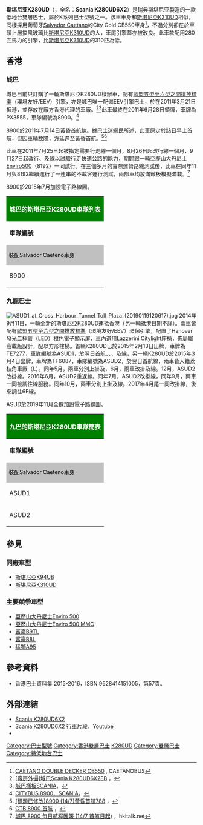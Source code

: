 {{巴士型號信息框
| background       = 
| name             =紳佳K280UD
| imagesize        = 300px
| image            = 8900 at Cross Harbour Tunnel Toll Plaza (20181113104540).jpg
| caption          = 城巴的Scania K280UD
| image_two        = 
| caption_two      = 
| image_three      = 
| caption_three    = 
| manufacturer     = [[紳佳|紳佳]]
| factory          = {{flag|瑞典}}
| replaced         = [[斯堪尼亞K310UD|斯堪尼亞K310UD]]
| yearconstruction = 2010年
| successor        = 
| competitor       = 
| Operator         = 
| length           = 11,935毫米
| width            = 2,527毫米
| height           = 4,404毫米
| floortype        = 超低地台
| doors            = 2
| weight           = 
| chassis          = 
| engine           = 紳佳DC9-29-280 EEV柴油引擎
| gearbox          = ZF 6HP604C 六前速全自動波箱
| horsepower       = 280匹
}}

'''斯堪尼亚K280UD'''（{{lang-en|'''Scania K280UD'''}}，全名：'''Scania K280UD6X2'''）是瑞典斯堪尼亚製造的一款低地台雙層巴士，屬於K系列巴士型號之一。該車車身和[[斯堪尼亞K310UD|斯堪尼亞K310UD]]相似，同樣採用葡萄牙[[Salvador_Caetano|Salvador Caetano]]的City Gold CB550車身<ref>[http://www.caetanobus.pt/wps/wcm/connect/caetanobus/CaetanoBus/menu/produtos/caetano+urbano/city_gold_cbd/ CAETANO DOUBLE DECKER CB550] {{Wayback|url=http://www.caetanobus.pt/wps/wcm/connect/caetanobus/CaetanoBus/menu/produtos/caetano+urbano/city_gold_cbd/ |date=20121205095339 }}, CAETANOBUS</ref>，不過分別卻在於車頭上層擋風玻璃比[[斯堪尼亞K310UD|斯堪尼亞K310UD]]的大，車尾引擎蓋亦被改良。此車款配用280匹馬力的引擎，比[[斯堪尼亞K310UD|斯堪尼亞K310UD]]的310匹為低。

==香港==
===城巴===
城巴目前只訂購了一輛斯堪尼亞K280UD樣辦車，配有[[歐洲汽車尾氣排放標準|歐盟五型至六型之間排放標準]]（環境友好/EEV）引擎，亦是城巴唯一配備EEV引擎巴士，於在2011年3月21日抵港，並存放在廠方香港代理的車廠。<ref>[http://www.hkbf.org/t412109-30.htm <nowiki>[廠房外攝]</nowiki>城巴Scania K280UD6X2EB] {{webarchive|url=https://web.archive.org/web/20110906061848/http://www.hkbf.org/t412109-30.htm |date=2011-09-06 }}，</ref><ref>[http://www.hkitalk.net/HKiTalk2/viewthread.php?tid=600592 城巴樣板SCANIA]，</ref>此車最終在2011年6月28日領牌，車牌為PX3555，車隊編號為8900。<ref>[http://www.hkitalk.net/HKiTalk2/viewthread.php?tid=624030 CITYBUS 8900．SCANIA]，</ref>

8900於2011年7月14日黃昏首航{{CTB|788}}線。據[[巴士迷|巴士迷]]網民所述，此車原定於該日早上首航，但因車輛故障，方延遲至黃昏首航。<ref>[http://www.hkitalk.net/HKiTalk2/viewthread.php?tid=630444 (標題已修改)8900 (14/7)黃昏首航788] {{Wayback|url=http://www.hkitalk.net/HKiTalk2/viewthread.php?tid=630444 |date=20120212223425 }}，</ref><ref>[http://www.discuss.com.hk/viewthread.php?tid=14785103 CTB 8900 首航] {{Wayback|url=http://www.discuss.com.hk/viewthread.php?tid=14785103 |date=20210122072901 }}，</ref>

此車在2011年7月25日起被指定需要行走{{CTB|8X}}線一個月，8月26日起改行{{CTB|5B}}線一個月，9月27日起改行{{CTB|962B}}、{{CTB|967}}及{{CTB|969}}線以試驗行走快速公路的能力，期間跟一輛[[亞歷山大丹尼士Enviro500|亞歷山大丹尼士Enviro500]]（8192）一同試行。在三個多月的實際運營路線測試後，此車在同年11月與8192繼續進行了一連串的不載客運行測試，兩部車均放滿鐵板模擬滿載。<ref>[http://www.hkitalk.net/HKiTalk2/viewthread.php?tid=630444 城巴 8900 每日航程匯報 (14/7 首航日起)] {{Wayback|url=http://www.hkitalk.net/HKiTalk2/viewthread.php?tid=630444 |date=20120212223425 }}，hkitalk.net</ref>

8900於2015年7月加設電子路線圖。

{| class="wikitable collapsible NavFrame collapsed {{#if:{{{collapsed|}}}|collapsed}}" style="width:88%; margin:auto;" style="text-align:center; font-size:12px;"
! colspan="8" style="background:green; color:white; font-size:16px"| 城巴的斯堪尼亞K280UD車隊列表
|-style="background:lightyellow;"
| '''車隊編號'''||'''車牌'''||'''現時屬廠'''||'''引擎'''||'''波箱'''||'''載客量'''||'''服役年份'''|||'''備註'''
|-
!colspan="8" style="background:silver; color:black; font-size:14px"|裝配Salvador Caeteno車身
|-
| 8900 || PX3555 || [[城巴柴灣車廠|E]] || Scania DC9-29-280 EEV || ZF Ecomat 6HP604 NBS || U57/L29+S42 || 2011年 || 樣板車
|}

===九龍巴士===
[[File:ASUD1_at_Cross_Harbour_Tunnel_Toll_Plaza_(20190119120617).jpg|thumb]]
2014年9月11日，一輛全新的斯堪尼亞K280UD運抵香港（另一輛抵港日期不詳）。兩車皆配有[[歐洲汽車尾氣排放標準|歐盟五型至六型之間排放標準]]（環境友好/EEV）環保引擎，配置了Hanover發光二極管（LED）橙色電子顯示屏，車內選用Lazzerini Citylight座椅，佈局屬高載版設計，配以方形樓梯。首輛K280UD已於2015年2月13日出牌，車牌為TE7277，車隊編號為ASUD1，於翌日首航{{CHT|112}}、{{CHT|108}}、{{KMB|8P}}、{{KMB|41R}}及{{CHT|102}}線，另一輛K280UD於2015年3月4日出牌，車牌為TF6087，車隊編號為ASUD2，於翌日首航{{KMB|42C}}線，兩車皆入籍荔枝角車廠（L）。同年5月，兩車分別上掛{{CHT|102}}及{{CHT|118}}，6月，兩車改掛{{KMB|6號}}及{{KMB|271}}線。12月，ASUD2改掛{{KMB|69X}}線。2016年6月，ASUD2重返{{KMB|271}}線。同年7月，ASUD2改掛{{KMB|6號}}線，同年9月，兩車一同被調往{{CHT|109}}線服務。同年10月，兩車分別上掛{{CHT|112}}及{{KMB|238M}}線。2017年4月尾一同改掛{{KMB|16}}線，後來調往6F線。

ASUD於2019年11月全數加設電子路線圖。
{| class="wikitable collapsible NavFrame collapsed {{#if:{{{collapsed|}}}|collapsed}}" style="width:88%; margin:auto;" style="text-align:center; font-size:12px;"
! colspan="9" style="background:green; color:white; font-size:16px"| 九巴的斯堪尼亞K280UD車隊簡表
|-style="background:lightyellow;"
| '''車隊編號'''||'''車牌'''||'''現時屬廠'''||'''引擎'''||'''波箱'''||'''掛牌線'''||'''載客量'''||'''服役年份'''|||'''備註'''
|-
!colspan="9" style="background:silver; color:black; font-size:14px"|裝配Salvador Caeteno車身
|-
| ASUD1 || TE7277 || rowspan="2"| [[九巴荔枝角車廠|L]] || rowspan="2"| Scania DC9-29-280（Euro V） || rowspan="2"| ZF Ecomat 4 6HP604C|| [[九龍巴士6F線|6F]]|| rowspan="2" | U59/L31+S43 || rowspan="2"| 2015年- || rowspan="2"| 樣板車
|-
| ASUD2 || TF6087 || [[九龍巴士6F線|6F]]
|}

== 參見 ==
=== 同廠車型 ===
*[[斯堪尼亞K94UB|斯堪尼亞K94UB]]
*[[斯堪尼亞K310UD|斯堪尼亞K310UD]]

=== 主要競爭車型 ===
*[[亞歷山大丹尼士Enviro_500|亞歷山大丹尼士Enviro 500]]
*[[亞歷山大丹尼士Enviro_500_MMC|亞歷山大丹尼士Enviro 500 MMC]]
*[[富豪B9TL巴士|富豪B9TL]]
*[[富豪B8L|富豪B8L]]
*[[猛獅A95|猛獅A95]]

==參考資料==
{{reflist}}
*香港巴士資料集 2015-2016，ISBN 9628414151005，第57頁。

==外部連結==
* [http://scania.0fees.net/scania/k280ud6x2/index.html Scania K280UD6X2] {{Wayback|url=http://scania.0fees.net/scania/k280ud6x2/index.html |date=20210124111901 }}
* [http://www.youtube.com/watch?v=xmETCCg00QA Scania K280UD6X2 行車片段]，Youtube
*{{Wikia|hkbus|香港巴士大典|斯堪尼亞K280UD}}

[[Category:巴士型號|Category:巴士型號]]
[[Category:香港雙層巴士|Category:香港雙層巴士]]
[[Category:斯堪尼亞巴士|K280UD]]
[[Category:雙層巴士|Category:雙層巴士]]
[[Category:特低地台巴士|Category:特低地台巴士]]